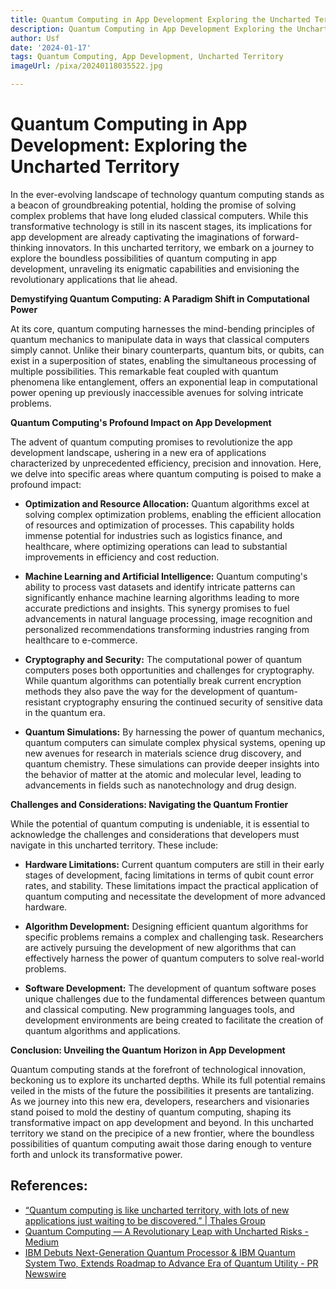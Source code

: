 ```yaml
---
title: Quantum Computing in App Development Exploring the Uncharted Territory
description: Quantum Computing in App Development Exploring the Uncharted Territory
author: Usf
date: '2024-01-17'
tags: Quantum Computing, App Development, Uncharted Territory
imageUrl: /pixa/20240118035522.jpg

---
```

# Quantum Computing in App Development: Exploring the Uncharted Territory

In the ever-evolving  landscape of technology quantum computing stands as a beacon of groundbreaking potential, holding the promise of  solving complex problems that have long eluded classical computers. While this transformative technology is still in its nascent  stages, its implications for app development are already captivating the  imaginations of forward-thinking innovators.  In this uncharted  territory, we embark on a journey to explore the boundless possibilities  of quantum computing in app development, unraveling  its enigmatic capabilities and envisioning the revolutionary applications  that  lie ahead.

**Demystifying Quantum Computing: A Paradigm Shift in Computational Power**

At its core, quantum computing harnesses the mind-bending principles of quantum mechanics to manipulate data in ways that classical  computers simply cannot. Unlike their binary counterparts, quantum bits,  or qubits, can  exist in a superposition of states, enabling the simultaneous processing of multiple possibilities. This  remarkable feat coupled with quantum phenomena like entanglement, offers an exponential leap in computational power  opening  up previously inaccessible avenues for solving intricate problems.

**Quantum Computing's Profound Impact on App Development**

The advent of quantum computing promises  to revolutionize the app development landscape, ushering in a new era of  applications characterized  by unprecedented efficiency, precision  and innovation. Here, we delve into specific areas where quantum computing is poised to make a profound impact:

*  **Optimization  and Resource Allocation:** Quantum algorithms excel  at solving complex optimization  problems, enabling the efficient allocation of resources and optimization of  processes. This capability  holds  immense potential for industries such as logistics finance,  and healthcare, where optimizing operations can lead to substantial improvements in efficiency and cost reduction.

* **Machine Learning and Artificial Intelligence:** Quantum computing's ability to process vast datasets and identify intricate patterns can significantly enhance machine  learning algorithms  leading to more accurate predictions and insights. This synergy promises to fuel advancements in natural  language processing, image recognition and  personalized recommendations transforming industries ranging from healthcare to e-commerce.

* **Cryptography and Security:** The  computational power of quantum computers poses both opportunities and  challenges for cryptography. While quantum algorithms can potentially break current encryption methods they also pave  the way for the development of quantum-resistant cryptography ensuring the continued security of sensitive data in  the  quantum era.

* **Quantum Simulations:** By harnessing the  power of quantum mechanics, quantum computers can  simulate complex physical systems, opening up  new avenues for research in materials  science drug discovery, and quantum chemistry. These simulations can provide deeper  insights into the  behavior of matter at the atomic and molecular level, leading to advancements in fields such as nanotechnology and drug design.

**Challenges and  Considerations: Navigating the Quantum Frontier**

While the potential of quantum computing is undeniable, it is essential  to acknowledge the challenges and considerations that developers must navigate in  this uncharted territory. These include:

* **Hardware Limitations:** Current quantum computers are still in their early stages of development, facing limitations in terms of qubit count error rates, and stability. These  limitations impact the practical application of quantum computing and necessitate the development of more advanced hardware.

* **Algorithm Development:** Designing efficient quantum algorithms  for specific problems remains a  complex and challenging task.  Researchers are actively pursuing the development of new algorithms that can effectively  harness the power of quantum computers to solve real-world problems.

* **Software Development:** The development of quantum software poses  unique challenges due to the fundamental differences between  quantum  and classical computing. New programming languages tools, and development environments are being created to facilitate the creation of quantum  algorithms and  applications.

**Conclusion: Unveiling the  Quantum  Horizon in App Development**

Quantum computing stands at the forefront of technological innovation, beckoning us to  explore its uncharted depths. While its full potential remains veiled in the mists of the future the possibilities it presents are  tantalizing.  As we journey into this new era, developers, researchers and visionaries stand  poised to mold the destiny of quantum computing, shaping its  transformative impact on app development and beyond. In this uncharted territory we stand on  the precipice of a new frontier, where the boundless possibilities of quantum computing await those daring enough to venture forth and unlock  its  transformative power.

## References:
- [“Quantum computing is like uncharted territory, with lots of new applications just waiting to be discovered.” | Thales Group](https://www.thalesgroup.com/en/group/innovation/magazine/quantum-computing-uncharted-territory-lots-new-applications-just-waiting)
- [Quantum Computing — A Revolutionary Leap with Uncharted Risks - Medium](https://medium.com/@harveyy/quantum-computing-a-revolutionary-leap-with-uncharted-risks-8e2f75abeb1d)
- [IBM Debuts Next-Generation Quantum Processor & IBM Quantum System Two, Extends Roadmap to Advance Era of Quantum Utility - PR Newswire](https://www.prnewswire.com/news-releases/ibm-debuts-next-generation-quantum-processor--ibm-quantum-system-two-extends-roadmap-to-advance-era-of-quantum-utility-302004058.html)
